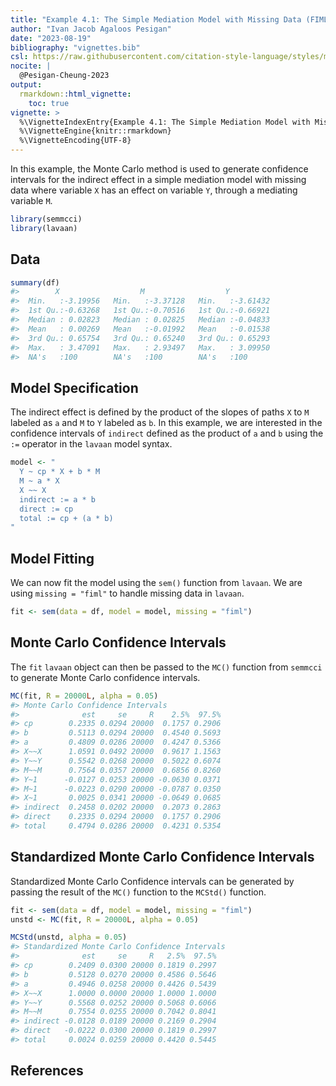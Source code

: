 ```yaml
---
title: "Example 4.1: The Simple Mediation Model with Missing Data (FIML)"
author: "Ivan Jacob Agaloos Pesigan"
date: "2023-08-19"
bibliography: "vignettes.bib"
csl: https://raw.githubusercontent.com/citation-style-language/styles/master/apa.csl
nocite: |
  @Pesigan-Cheung-2023
output:
  rmarkdown::html_vignette:
    toc: true
vignette: >
  %\VignetteIndexEntry{Example 4.1: The Simple Mediation Model with Missing Data (FIML)}
  %\VignetteEngine{knitr::rmarkdown}
  %\VignetteEncoding{UTF-8}
---
```


<!-- vignettes/example-4-1-simple-miss-fiml.Rmd is generated from .setup/vignettes/example-4-1-simple-miss-fiml.Rmd.orig. Please edit that file -->





In this example,
the Monte Carlo method is used to generate confidence intervals
for the indirect effect in a simple mediation model with missing data
where
variable `X` has an effect on variable `Y`,
through a mediating variable `M`.


```r
library(semmcci)
library(lavaan)
```

## Data




```r
summary(df)
#>        X                  M                  Y           
#>  Min.   :-3.19956   Min.   :-3.37128   Min.   :-3.61432  
#>  1st Qu.:-0.63268   1st Qu.:-0.70516   1st Qu.:-0.66921  
#>  Median : 0.02823   Median : 0.02825   Median :-0.04833  
#>  Mean   : 0.00269   Mean   :-0.01992   Mean   :-0.01538  
#>  3rd Qu.: 0.65754   3rd Qu.: 0.65240   3rd Qu.: 0.65293  
#>  Max.   : 3.47091   Max.   : 2.93497   Max.   : 3.09950  
#>  NA's   :100        NA's   :100        NA's   :100
```

## Model Specification

The indirect effect is defined by the product of the slopes
of paths `X` to `M` labeled as `a` and `M` to `Y` labeled as `b`.
In this example, we are interested in the confidence intervals of `indirect`
defined as the product of `a` and `b` using the `:=` operator
in the `lavaan` model syntax.


```r
model <- "
  Y ~ cp * X + b * M
  M ~ a * X
  X ~~ X
  indirect := a * b
  direct := cp
  total := cp + (a * b)
"
```

## Model Fitting

We can now fit the model using the `sem()` function from `lavaan`.
We are using `missing = "fiml"` to handle missing data in `lavaan`.


```r
fit <- sem(data = df, model = model, missing = "fiml")
```

## Monte Carlo Confidence Intervals

The `fit` `lavaan` object can then be passed to the `MC()` function from `semmcci`
to generate Monte Carlo confidence intervals.


```r
MC(fit, R = 20000L, alpha = 0.05)
#> Monte Carlo Confidence Intervals
#>              est     se     R    2.5%  97.5%
#> cp        0.2335 0.0294 20000  0.1757 0.2906
#> b         0.5113 0.0294 20000  0.4540 0.5693
#> a         0.4809 0.0286 20000  0.4247 0.5366
#> X~~X      1.0591 0.0492 20000  0.9617 1.1563
#> Y~~Y      0.5542 0.0268 20000  0.5022 0.6074
#> M~~M      0.7564 0.0357 20000  0.6856 0.8260
#> Y~1      -0.0127 0.0253 20000 -0.0630 0.0371
#> M~1      -0.0223 0.0290 20000 -0.0787 0.0350
#> X~1       0.0025 0.0341 20000 -0.0649 0.0685
#> indirect  0.2458 0.0202 20000  0.2073 0.2863
#> direct    0.2335 0.0294 20000  0.1757 0.2906
#> total     0.4794 0.0286 20000  0.4231 0.5354
```

## Standardized Monte Carlo Confidence Intervals

Standardized Monte Carlo Confidence intervals can be generated by passing the result of the `MC()` function to the `MCStd()` function.


```r
fit <- sem(data = df, model = model, missing = "fiml")
unstd <- MC(fit, R = 20000L, alpha = 0.05)
```


```r
MCStd(unstd, alpha = 0.05)
#> Standardized Monte Carlo Confidence Intervals
#>              est     se     R   2.5%  97.5%
#> cp        0.2409 0.0300 20000 0.1819 0.2997
#> b         0.5128 0.0270 20000 0.4586 0.5646
#> a         0.4946 0.0258 20000 0.4426 0.5439
#> X~~X      1.0000 0.0000 20000 1.0000 1.0000
#> Y~~Y      0.5568 0.0252 20000 0.5068 0.6066
#> M~~M      0.7554 0.0255 20000 0.7042 0.8041
#> indirect -0.0128 0.0189 20000 0.2169 0.2904
#> direct   -0.0222 0.0300 20000 0.1819 0.2997
#> total     0.0024 0.0259 20000 0.4420 0.5445
```

## References
